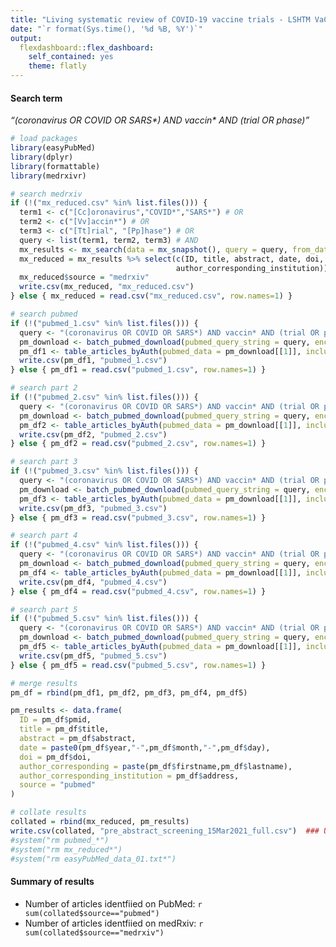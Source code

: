 ```yaml
---
title: "Living systematic review of COVID-19 vaccine trials - LSHTM VaC tracker"
date: "`r format(Sys.time(), '%d %B, %Y')`"
output: 
  flexdashboard::flex_dashboard:
    self_contained: yes
    theme: flatly 
---
```


#### Search term
*"(coronavirus OR COVID OR SARS\*) AND vaccin\* AND (trial OR phase)"*

```r
# load packages
library(easyPubMed)
library(dplyr)
library(formattable)
library(medrxivr)

# search medrxiv
if (!("mx_reduced.csv" %in% list.files())) {
  term1 <- c("[Cc]oronavirus","COVID*","SARS*") # OR
  term2 <- c("[Vv]accin*") # OR
  term3 <- c("[Tt]rial", "[Pp]hase") # OR
  query <- list(term1, term2, term3) # AND
  mx_results <- mx_search(data = mx_snapshot(), query = query, from_date = "2020-01-01", to_date = "2021-03-15") ### UPDATE ###
  mx_reduced = mx_results %>% select(c(ID, title, abstract, date, doi, author_corresponding, 
                                     author_corresponding_institution))
  mx_reduced$source = "medrxiv"
  write.csv(mx_reduced, "mx_reduced.csv")
} else { mx_reduced = read.csv("mx_reduced.csv", row.names=1) }

# search pubmed
if (!("pubmed_1.csv" %in% list.files())) {
  query <- "(coronavirus OR COVID OR SARS*) AND vaccin* AND (trial OR phase) AND 2020/01/01:2020/06/01[crdt]"
  pm_download <- batch_pubmed_download(pubmed_query_string = query, encoding = "ASCII")
  pm_df1 <- table_articles_byAuth(pubmed_data = pm_download[[1]], included_authors = "first", encoding = "ASCII")
  write.csv(pm_df1, "pubmed_1.csv")
} else { pm_df1 = read.csv("pubmed_1.csv", row.names=1) }

# search part 2
if (!("pubmed_2.csv" %in% list.files())) {
  query <- "(coronavirus OR COVID OR SARS*) AND vaccin* AND (trial OR phase) AND 2020/06/02:2020/08/01[crdt]"
  pm_download <- batch_pubmed_download(pubmed_query_string = query, encoding = "ASCII")
  pm_df2 <- table_articles_byAuth(pubmed_data = pm_download[[1]], included_authors = "first", encoding = "ASCII")
  write.csv(pm_df2, "pubmed_2.csv")
} else { pm_df2 = read.csv("pubmed_2.csv", row.names=1) }

# search part 3
if (!("pubmed_3.csv" %in% list.files())) {
  query <- "(coronavirus OR COVID OR SARS*) AND vaccin* AND (trial OR phase) AND 2020/08/02:2020/11/01[crdt]"
  pm_download <- batch_pubmed_download(pubmed_query_string = query, encoding = "ASCII")
  pm_df3 <- table_articles_byAuth(pubmed_data = pm_download[[1]], included_authors = "first", encoding = "ASCII")
  write.csv(pm_df3, "pubmed_3.csv")
} else { pm_df3 = read.csv("pubmed_3.csv", row.names=1) }

# search part 4
if (!("pubmed_4.csv" %in% list.files())) {
  query <- "(coronavirus OR COVID OR SARS*) AND vaccin* AND (trial OR phase) AND 2020/11/02:2021/02/01[crdt]" 
  pm_download <- batch_pubmed_download(pubmed_query_string = query, encoding = "ASCII")
  pm_df4 <- table_articles_byAuth(pubmed_data = pm_download[[1]], included_authors = "first", encoding = "ASCII")
  write.csv(pm_df4, "pubmed_4.csv")
} else { pm_df4 = read.csv("pubmed_4.csv", row.names=1) }

# search part 5
if (!("pubmed_5.csv" %in% list.files())) {
  query <- "(coronavirus OR COVID OR SARS*) AND vaccin* AND (trial OR phase) AND 2021/02/02:2021/03/15[crdt]" ### UPDATE ###
  pm_download <- batch_pubmed_download(pubmed_query_string = query, encoding = "ASCII")
  pm_df5 <- table_articles_byAuth(pubmed_data = pm_download[[1]], included_authors = "first", encoding = "ASCII")
  write.csv(pm_df5, "pubmed_5.csv")
} else { pm_df5 = read.csv("pubmed_5.csv", row.names=1) }

# merge results
pm_df = rbind(pm_df1, pm_df2, pm_df3, pm_df4, pm_df5)

pm_results <- data.frame(
  ID = pm_df$pmid,
  title = pm_df$title,
  abstract = pm_df$abstract,
  date = paste0(pm_df$year,"-",pm_df$month,"-",pm_df$day),
  doi = pm_df$doi,
  author_corresponding = paste(pm_df$firstname,pm_df$lastname),
  author_corresponding_institution = pm_df$address,
  source = "pubmed"
)

# collate results 
collated = rbind(mx_reduced, pm_results)
write.csv(collated, "pre_abstract_screening_15Mar2021_full.csv")  ### UPDATE ###
#system("rm pubmed_*")
#system("rm mx_reduced*")
#system("rm easyPubMed_data_01.txt*")
```

#### Summary of results
* Number of articles identfiied on PubMed: `r sum(collated$source=="pubmed")`    
* Number of articles identfiied on medRxiv: `r sum(collated$source=="medrxiv")`    
